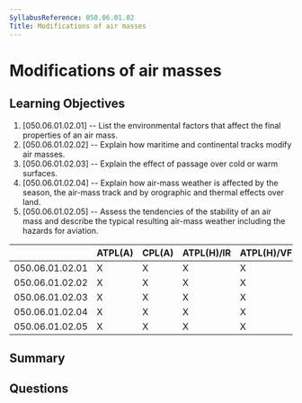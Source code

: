 ```yaml
---
SyllabusReference: 050.06.01.02
Title: Modifications of air masses
---
```


# Modifications of air masses

## Learning Objectives

1. [050.06.01.02.01] -- List the environmental factors that affect the final
   properties of an air mass.
2. [050.06.01.02.02] -- Explain how maritime and continental tracks modify air
   masses.
3. [050.06.01.02.03] -- Explain the effect of passage over cold or warm
   surfaces.
4. [050.06.01.02.04] -- Explain how air-mass weather is affected by the season,
   the air-mass track and by orographic and thermal effects over land.
5. [050.06.01.02.05] -- Assess the tendencies of the stability of an air mass
   and describe the typical resulting air-mass weather including the hazards for
   aviation.

|                 | ATPL(A) | CPL(A) | ATPL(H)/IR | ATPL(H)/VFR | CPL(H) | IR  | CBIR(A) |
| --------------- | ------- | ------ | ---------- | ----------- | ------ | --- | ------- |
| 050.06.01.02.01 | X       | X      | X          | X           | X      | X   | X       |
| 050.06.01.02.02 | X       | X      | X          | X           | X      | X   | X       |
| 050.06.01.02.03 | X       | X      | X          | X           | X      | X   | X       |
| 050.06.01.02.04 | X       | X      | X          | X           | X      | X   | X       |
| 050.06.01.02.05 | X       | X      | X          | X           | X      | X   | X       |

## Summary

## Questions
